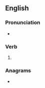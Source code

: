 ==English==

===Pronunciation===
* {{IPA|en|/kɹuːnz/}}

===Verb===
{{head|en|verb form}}

# {{en-third-person singular of|croon}}

===Anagrams===
* {{anagrams|en|a=cnoors|Corson|Cronos|r'coons|roscón}}